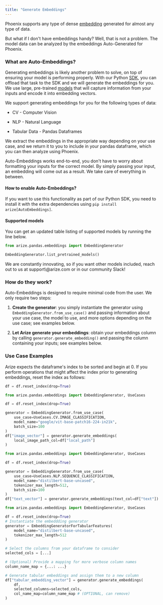 ```yaml
---
title: "Generate Embeddings"
---
```


Phoenix supports any type of dense [embedding](https://github.com/Arize-ai/phoenix/blob/d52ecee031c738d48fcab70adadb8613e0d61949/docs/inferences/use-cases-inferences/embeddings-analysis.md) generated for almost any type of data.

But what if I don't have embeddings handy? Well, that is not a problem. The model data can be analyzed by the embeddings Auto-Generated for Phoenix.

### What are Auto-Embeddings?

Generating embeddings is likely another problem to solve, on top of ensuring your model is performing properly. With our Python [SDK](https://arize.com/docs/ax/machine-learning/machine-learning/api-reference-ml/python-sdk/arize.pandas/autoembeddings#the-embeddinggenerator-class), you can offload that task to the SDK and we will generate the embeddings for you. We use large, pre-trained [models](https://github.com/Arize-ai/phoenix/blob/main/docs/inferences/how-to-inferences/broken-reference/README.md) that will capture information from your inputs and encode it into embedding vectors.

We support generating embeddings for you for the following types of data:

* CV - Computer Vision

* NLP - Natural Language

* Tabular Data - Pandas Dataframes

We extract the embeddings in the appropriate way depending on your use case, and we return it to you to include in your pandas dataframe, which you can then analyze using Phoenix.

Auto-Embeddings works end-to-end, you don't have to worry about formatting your inputs for the correct model. By simply passing your input, an embedding will come out as a result. We take care of everything in between.

#### How to enable Auto-Embeddings?

If you want to use this functionality as part of our Python SDK, you need to install it with the extra dependencies using `pip install arize[AutoEmbeddings]`.

#### Supported models

You can get an updated table listing of supported models by running the line below.

```python
from arize.pandas.embeddings import EmbeddingGenerator

EmbeddingGenerator.list_pretrained_models()
```

<Info>
We are constantly innovating, so if you want other models included, reach out to us at support\@arize.com or in our community Slack!

</Info>

### How do they work?

Auto-Embeddings is designed to require minimal code from the user. We only require two steps:

1. **Create the generator**: you simply instantiate the generator using `EmbeddingGenerator.from_use_case()` and passing information about your use case, the model to use, and more options depending on the use case; see examples below.

2. **Let Arize generate your embeddings**: obtain your embeddings column by calling `generator.generate_embedding()` and passing the column containing your inputs; see examples below.

### Use Case Examples

<Warning>
Arize expects the dataframe's index to be sorted and begin at 0. If you perform operations that might affect the index prior to generating embeddings, reset the index as follows:

```py
df = df.reset_index(drop=True)
```

</Warning>

<CodeGroup>
    
```python CV
from arize.pandas.embeddings import EmbeddingGenerator, UseCases

df = df.reset_index(drop=True)

generator = EmbeddingGenerator.from_use_case(
    use_case=UseCases.CV.IMAGE_CLASSIFICATION,
    model_name="google/vit-base-patch16-224-in21k",
    batch_size=100
)
df["image_vector"] = generator.generate_embeddings(
    local_image_path_col=df["local_path"]
)
```

```python NLP
from arize.pandas.embeddings import EmbeddingGenerator, UseCases

df = df.reset_index(drop=True)

generator = EmbeddingGenerator.from_use_case(
    use_case=UseCases.NLP.SEQUENCE_CLASSIFICATION,
    model_name="distilbert-base-uncased",
    tokenizer_max_length=512,
    batch_size=100
)
df["text_vector"] = generator.generate_embeddings(text_col=df["text"])
```

```python Tabular Data - Pandas Dataframe
from arize.pandas.embeddings import EmbeddingGenerator, UseCases

df = df.reset_index(drop=True)
# Instantiate the embeddding generator
generator = EmbeddingGeneratorForTabularFeatures(
    model_name="distilbert-base-uncased",
    tokenizer_max_length=512
)

# Select the columns from your dataframe to consider
selected_cols = [...]

# (Optional) Provide a mapping for more verbose column names
column_name_map = {...: ...}

# Generate tabular embeddings and assign them to a new column
df["tabular_embedding_vector"] = generator.generate_embeddings(
    df,
    selected_columns=selected_cols,
    col_name_map=column_name_map # (OPTIONAL, can remove)
)
```

</CodeGroup>